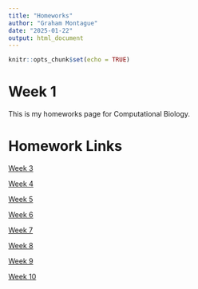 ```yaml
---
title: "Homeworks"
author: "Graham Montague"
date: "2025-01-22"
output: html_document
---
```


```r
knitr::opts_chunk$set(echo = TRUE)
```

# Week 1
This is my homeworks page for Computational Biology.

# Homework Links

[Week 3](Homework_3.html)

[Week 4](Homework_4.html)

[Week 5](Homework_5.html)

[Week 6](Homework_6.html)

[Week 7](Homework_7.html)

[Week 8](Homework_8.html)

[Week 9](Homework 9.zip)

[Week 10](Homework_10.html)

